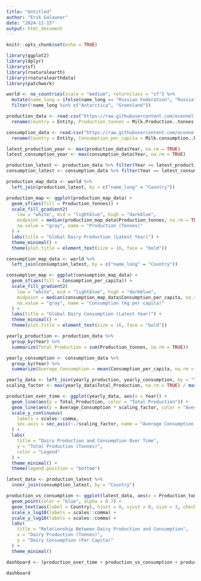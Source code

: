 ---
title: "Untitled"
author: "Erik Galauner"
date: "2024-11-15"
output: html_document
---

```{r setup, include=FALSE}
knitr::opts_chunk$set(echo = TRUE)
```

```{r, fig.width=15, fig.height=8}
library(ggplot2)
library(dplyr)
library(sf)
library(rnaturalearth)
library(rnaturalearthdata)
library(patchwork)

world <- ne_countries(scale = "medium", returnclass = "sf") %>%
  mutate(name_long = ifelse(name_long == "Russian Federation", "Russia", name_long)) %>%
  filter(!name_long %in% c("Antarctica", "Greenland"))

production_data <- read.csv("https://raw.githubusercontent.com/oconnellmj/sta309/main/milk-production-tonnes.csv", stringsAsFactors = FALSE) %>%
  rename(Country = Entity, Production_tonnes = Milk.Production..tonnes.)

consumption_data <- read.csv("https://raw.githubusercontent.com/oconnellmj/sta309/main/per-capita-milk-consumption.csv", stringsAsFactors = FALSE) %>%
  rename(Country = Entity, Consumption_per_capita = Milk.consumption..kilograms.per.year.per.capita.)

latest_production_year <- max(production_data$Year, na.rm = TRUE)
latest_consumption_year <- max(consumption_data$Year, na.rm = TRUE)

production_latest <- production_data %>% filter(Year == latest_production_year)
consumption_latest <- consumption_data %>% filter(Year == latest_consumption_year)

production_map_data <- world %>%
  left_join(production_latest, by = c("name_long" = "Country"))

production_map <- ggplot(production_map_data) +
  geom_sf(aes(fill = Production_tonnes)) +
  scale_fill_gradient2(
    low = "white", mid = "lightblue", high = "darkblue",
    midpoint = median(production_map_data$Production_tonnes, na.rm = TRUE),
    na.value = "gray", name = "Production (Tonnes)"
  ) +
  labs(title = "Global Dairy Production (Latest Year)") +
  theme_minimal() +
  theme(plot.title = element_text(size = 16, face = "bold"))

consumption_map_data <- world %>%
  left_join(consumption_latest, by = c("name_long" = "Country"))

consumption_map <- ggplot(consumption_map_data) +
  geom_sf(aes(fill = Consumption_per_capita)) +
  scale_fill_gradient2(
    low = "white", mid = "lightblue", high = "darkblue",
    midpoint = median(consumption_map_data$Consumption_per_capita, na.rm = TRUE),
    na.value = "gray", name = "Consumption (kg per capita)"
  ) +
  labs(title = "Global Dairy Consumption (Latest Year)") +
  theme_minimal() +
  theme(plot.title = element_text(size = 16, face = "bold"))

yearly_production <- production_data %>%
  group_by(Year) %>%
  summarize(Total_Production = sum(Production_tonnes, na.rm = TRUE))

yearly_consumption <- consumption_data %>%
  group_by(Year) %>%
  summarize(Average_Consumption = mean(Consumption_per_capita, na.rm = TRUE))

yearly_data <- left_join(yearly_production, yearly_consumption, by = "Year")
scaling_factor <- max(yearly_data$Total_Production, na.rm = TRUE) / max(yearly_data$Average_Consumption, na.rm = TRUE)

production_over_time <- ggplot(yearly_data, aes(x = Year)) +
  geom_line(aes(y = Total_Production, color = "Total Production")) +
  geom_line(aes(y = Average_Consumption * scaling_factor, color = "Average Consumption (scaled)")) +
  scale_y_continuous(
    labels = scales::comma,
    sec.axis = sec_axis(~./scaling_factor, name = "Average Consumption (per capita)")
  ) +
  labs(
    title = "Dairy Production and Consumption Over Time",
    y = "Total Production (Tonnes)",
    color = "Legend"
  ) +
  theme_minimal() +
  theme(legend.position = "bottom")

latest_data <- production_latest %>%
  inner_join(consumption_latest, by = "Country")

production_vs_consumption <- ggplot(latest_data, aes(x = Production_tonnes, y = Consumption_per_capita)) +
  geom_point(color = "blue", alpha = 0.7) +
  geom_text(aes(label = Country), hjust = 0, vjust = 0, size = 3, check_overlap = TRUE) +
  scale_x_log10(labels = scales::comma) +
  scale_y_log10(labels = scales::comma) +
  labs(
    title = "Relationship Between Dairy Production and Consumption",
    x = "Dairy Production (Tonnes)",
    y = "Dairy Consumption (Per Capita)"
  ) +
  theme_minimal()

dashboard <- (production_over_time + production_vs_consumption + production_map + consumption_map)

dashboard
```

